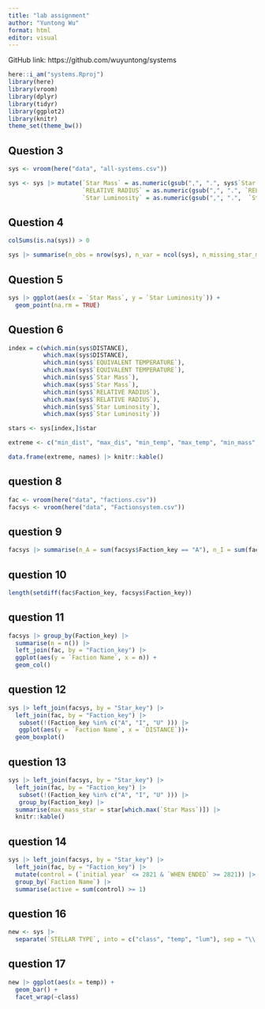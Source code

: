 ```yaml
---
title: "lab assignment"
author: "Yuntong Wu"
format: html
editor: visual
---
```

GitHub link: https://github.com/wuyuntong/systems

```r
here::i_am("systems.Rproj")
library(here)
library(vroom)
library(dplyr)
library(tidyr)
library(ggplot2)
library(knitr)
theme_set(theme_bw())
```
## Question 3
```r
sys <- vroom(here("data", "all-systems.csv"))
```

```r
sys <- sys |> mutate(`Star Mass` = as.numeric(gsub(",", ".", sys$`Star Mass`)),
                     `RELATIVE RADIUS` = as.numeric(gsub(",", ".", `RELATIVE RADIUS`)),
                     `Star Luminosity` = as.numeric(gsub(",", ".",  `Star Luminosity`)))
```

## Question 4
```r
colSums(is.na(sys)) > 0
```
```r
sys |> summarise(n_obs = nrow(sys), n_var = ncol(sys), n_missing_star_mass = sum(is.na(sys$`Star Mass`)), n_missing_star_luminosity = sum(is.na(sys$`Star Luminosity`)), n_obs_missing = sum(rowSums(is.na(sys)) > 0)) |> knitr::kable()
```
## Question 5
```r
sys |> ggplot(aes(x = `Star Mass`, y = `Star Luminosity`)) +
  geom_point(na.rm = TRUE)
```
## Question 6
```r
index = c(which.min(sys$DISTANCE),
          which.max(sys$DISTANCE),
          which.min(sys$`EQUIVALENT TEMPERATURE`),
          which.max(sys$`EQUIVALENT TEMPERATURE`),
          which.min(sys$`Star Mass`),
          which.max(sys$`Star Mass`),
          which.min(sys$`RELATIVE RADIUS`),
          which.max(sys$`RELATIVE RADIUS`),
          which.min(sys$`Star Luminosity`),
          which.max(sys$`Star Luminosity`))

stars <- sys[index,]$star

extreme <- c("min_dist", "max_dis", "min_temp", "max_temp", "min_mass", "max_mass", "min_rad", "max_rad", "min_lum", "max_lum")

data.frame(extreme, names) |> knitr::kable()

```

## question 8
```r
fac <- vroom(here("data", "factions.csv"))
facsys <- vroom(here("data", "Factionsystem.csv"))
```
## question 9
```r
facsys |> summarise(n_A = sum(facsys$Faction_key == "A"), n_I = sum(facsys$Faction_key == "I"), n_U = sum(facsys$Faction_key == "U"))
```

## question 10
```r
length(setdiff(fac$Faction_key, facsys$Faction_key))
```
## question 11
```r
facsys |> group_by(Faction_key) |>
  summarise(n = n()) |>
  left_join(fac, by = "Faction_key") |>
  ggplot(aes(y = `Faction Name`, x = n)) +
  geom_col()
```
## question 12
```r
sys |> left_join(facsys, by = "Star_key") |>
  left_join(fac, by = "Faction_key") |>
   subset(!(Faction_key %in% c("A", "I", "U" ))) |>
   ggplot(aes(y = `Faction Name`, x = `DISTANCE`))+
  geom_boxplot()

```

## question 13
```r
sys |> left_join(facsys, by = "Star_key") |>
  left_join(fac, by = "Faction_key") |>
   subset(!(Faction_key %in% c("A", "I", "U" ))) |> 
   group_by(Faction_key) |>
  summarise(max_mass_star = star[which.max(`Star Mass`)]) |>
  knitr::kable()
```

## question 14
```r
sys |> left_join(facsys, by = "Star_key") |>
  left_join(fac, by = "Faction_key") |>
  mutate(control = (`initial year` <= 2821 & `WHEN ENDED` >= 2821)) |>
  group_by(`Faction Name`) |>
  summarise(active = sum(control) >= 1)
```
## question 16
```r
new <- sys |>
  separate(`STELLAR TYPE`, into = c("class", "temp", "lum"), sep = "\\|", remove = TRUE)
```

## question 17

```r
new |> ggplot(aes(x = temp)) +
  geom_bar() +
  facet_wrap(~class)
```

